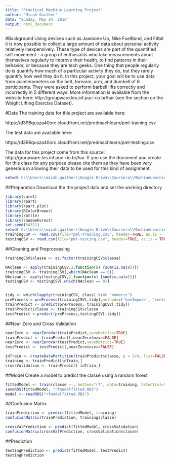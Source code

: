 ```yaml
---
title: "Practical Machine Learning Project"
author: "Micah Gaither"
date: "Sunday, May 24, 2015"
output: html_document
---
```

#Background
Using devices such as Jawbone Up, Nike FuelBand, and Fitbit it is now possible to collect a large amount of data about personal activity relatively inexpensively. These type of devices are part of the quantified self movement - a group of enthusiasts who take measurements about themselves regularly to improve their health, to find patterns in their behavior, or because they are tech geeks. One thing that people regularly do is quantify how much of a particular activity they do, but they rarely quantify how well they do it. In this project, your goal will be to use data from accelerometers on the belt, forearm, arm, and dumbell of 6 participants. They were asked to perform barbell lifts correctly and incorrectly in 5 different ways. More information is available from the website here: http://groupware.les.inf.puc-rio.br/har (see the section on the Weight Lifting Exercise Dataset).

#Data
The training data for this project are available here: 

https://d396qusza40orc.cloudfront.net/predmachlearn/pml-training.csv

The test data are available here: 

https://d396qusza40orc.cloudfront.net/predmachlearn/pml-testing.csv

The data for this project come from this source: http://groupware.les.inf.puc-rio.br/har. If you use the document you create for this class for any purpose please cite them as they have been very generous in allowing their data to be used for this kind of assignment. 

```r
setwd('C:\\Users\\micah.gaither\\Google Drive\\Coursera\\MachineLearning')
```

##Preparation
Download the the project data and set the working directory

```r
library(caret)
library(rpart)
library(rpart.plot)
library(RColorBrewer)
library(rattle)
library(randomForest)
set.seed(54321)
setwd('C:\\Users\\micah.gaither\\Google Drive\\Coursera\\MachineLearning')
trainingCSV <- read.csv(file="pml-training.csv", header=TRUE, as.is = TRUE, stringsAsFactors = FALSE, sep=',', na.strings=c('NA','','#DIV/0!'))
testingCSV <- read.csv(file="pml-testing.csv", header=TRUE, as.is = TRUE, stringsAsFactors = FALSE, sep=',', na.strings=c('NA','','#DIV/0!'))

```


##Cleaning and Preprocessing



```r
trainingCSV$classe <- as.factor(trainingCSV$classe)  

NAclean <- apply(trainingCSV,2,function(x) {sum(is.na(x))}) 
trainingCSV <- trainingCSV[,which(NAclean == 0)]
NAclean <- apply(testingCSV,2,function(x) {sum(is.na(x))}) 
testingCSV <- testingCSV[,which(NAclean == 0)]


tidy <- which(lapply(trainingCSV, class) %in% "numeric")
preProcess <-preProcess(trainingCSV[,tidy],method=c('knnImpute', 'center', 'scale'))
trainPredict <- predict(preProcess, trainingCSV[,tidy])
trainPredict$classe <- trainingCSV$classe
testPredict <-predict(preProcess,testingCSV[,tidy])

```

##Near Zero and Cross Validation

```r
nearZero <- nearZeroVar(trainPredict,saveMetrics=TRUE)
trainPredict <- trainPredict[,nearZero$nzv==FALSE]
nearZero <- nearZeroVar(testPredict,saveMetrics=TRUE)
testPredict <- testPredict[,nearZero$nzv==FALSE]

inTrain <- createDataPartition(trainPredict$classe, p = 3/4, list=FALSE)
training <- trainPredict[inTrain,]
crossValidation <- trainPredict[-inTrain,]

```

##Model
Create a model to predict the classe using a random forest

```r
fittedModel <- train(classe ~., method="rf", data=training, trControl=trainControl(method='cv'), number=5, allowParallel=TRUE )
saveRDS(fittedModel, "rfmodelfitted.RDS")
model <- readRDS("rfmodelfitted.RDS")

```




##Confusion Matrix

```r
trainPrediction <- predict(fittedModel, training)
confusionMatrix(trainPrediction, training$classe)

crossValPrediction <- predict(fittedModel, crossValidation)
confusionMatrix(crossValPrediction, crossValidation$classe)
```

##Prediction
```r
testingPrediction <- predict(fittedModel, testPredict)
testingPrediction
```


